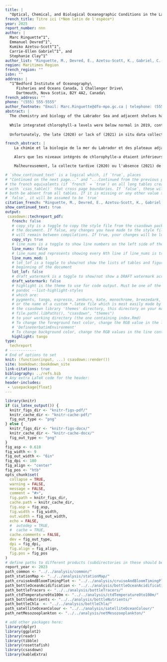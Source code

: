 ```yaml
---
title: |
  "Optical, Chemical, and Biological Oceanographic Conditions in the Labrador Sea from summer 2019 and 2023"
french_title: Titre ici (*Nom latin de l'espèce*)
year: 2025
report_number: nnn
author: |
  Marc Ringuette^1^,
  Emmanuel Devred^1^,
  Kumiko Azetsu-Scott^1^,
  Carrie-Ellen Gabriel^1^, and
  Stephanie Clay^1^
author_list: "Ringuette, M., Devred, E., Azetsu-Scott, K., Gabriel, C.-E., and Clay, S."
region: Maritimes Region
french_region: ""
isbn: ""
address: |
  ^1^Bedford Institute of Oceanography\
     Fisheries and Oceans Canada, 1 Challenger Drive\
     Dartmouth, Nova Scotia, B2Y 4A2, Canada\
french_address: ""
phone: "(555) 555-5555"
author_footnote: "Email: Marc.Ringuette@dfo-mpo.gc.ca | telephone: (555) 555-5555"
abstract: |
  The chemistry and biology of the Labrador Sea and adjacent shelves have undergone significant changes over the 2019–2023 period compared to previous years. The Atlantic Zonal Off-shelf Monitoring Program (AZOMP) revealed an increase in dissolved inorganic carbon and a decrease in pH, a trend that extends back to the beginning of the monitoring program in the mid-1990’s. While the mean concentration of chlorofluorocarbon (CFC-12) over the water column has remained stable, the concentration of sulfur hexafluoride ($SF_6$) has been increasing steadily since we began to measure it in 2011, reflecting the atmospheric history of these gases. The mean temperature of the top layer (0–100 m) has been mainly below normal since 2011, except for the Hamilton Bank where two warmer-than-normal years were observed in 2015 and 2018, and in the Central Labrador Sea when mean temperature was above normal in 2012. In 2019, the entire Labrador Sea temperature was above normal with a record-high mean temperature in the Central Labrador Sea largely explained by a delayed mission (June rather than May), while mean temperature was below normal in 2022. The shelves mean temperature were close to normal in 2023 and the Central Labrador Sea temperature was above-normal. In the 2019-2023 period, both surface and deep nutrients levels were below normal except for the Greenland Shelf in 2022 and surface silicate in 2023, however, the timing of the mission with respect to the spring phytoplankton bloom development may impacts the nutrient budget. In fact, the timing of the mission before 2019 occurred earlier each year compared to the previous year due to the constraints of crew change, and consistent dates in sea-going expeditions are needed to remove uncertainties related to sampling time. Deep nutrients exhibited inter-annual and regional variations until 2018. In recent years (2019-2023), deep-nutrients have remained below average in all three regions of interest, suggesting a profound change in the biogeochemistry of the Labrador Sea.  
  
  While integrated chlorophyll-a levels were below normal in 2019, continuing a trend that started in 2014, except in 2015 in the Central Labrador Sea, values in 2022 and 2023 were above average, with a record-high integrated chlorophyll-a value in 2022 on the Hamilton Bank. An unusually large bloom of *Phaeocystis sp.*, that covered a large extent of the Labrador Sea, occurred in 2022 and explains the high values. This is the second largest Phaeocystis sp. bloom event in the Labrador Sea after 2015. Satellite-derived chlorophyll-a concentration reveals the large variability in the peak timing of the spring bloom and in the fall bloom initiation. While the mean annual satellite-derived chlorophyll-a on Hamilton Bank was mainly above-normal, values were below-normal between 2019-2021 on the Greenland Shelf and Central Labrador Sea, and above normal in 2022-2023.  
  
  Unfortunately, the late (2020) or lack of (2021) in situ data collection due to the COVID pandemic and the lack of ship availability, respectively, did not allow inclusion of these two years in the current report with the exception of satellite ocean color metrics, such that recent in situ trends need to be interpreted with caution. 

french_abstract: |
    La chimie et la biologie de la mer du Labrador et des plateaux adjacents ont subi des changements importants au cours de la période 2019-2023 par rapport aux années précédentes. Le Programme de monitorage de la zone hauturière Atlantique (PMZAO) a révélé une augmentation du carbone inorganique dissous et une diminution du pH, une tendance qui continue depuis le début du programme de monitorage au milieu des années 1990. Alors que la concentration moyenne de chlorofluorocarbone (CFC-12) dans la colonne d'eau est restée stable, la concentration d'hexafluorure de soufre (SF6) a augmenté régulièrement depuis le commencement des mesures en 2011, reflétant l'histoire atmosphérique de ces gaz. La température moyenne de la couche supérieure (0-100 m) est principalement inférieure à la normale depuis 2011, à l'exception du banc de Hamilton où deux années plus chaudes que la normale ont été observées en 2015 et 2018, et dans le centre de la mer du Labrador où la température moyenne était supérieure à la normale en 2012.  En 2019, la température de l'ensemble de la mer du Labrador  était supérieure à la normale, avec une température moyenne record dans le centre de la mer du Labrador largement expliquée par une mission tardive (Juin plutôt que May) , tandis que la température moyenne était inférieure à la normale en 2022. En 2023, la température moyenne des plateaux était proche de la normale et celle du centre de la mer du Labrador était supérieure à la normale. Au cours de la période 2019-2023, les niveaux de nutriments en surface et en profondeur étaient inférieurs à la normale, à l'exception du plateau continental du Groënland en 2022 et du silicate en surface en 2023, mais la date de la mission par rapport au développement de l'efflorescence phytoplanctonique au printemps peut avoir une incidence sur le bilan des nutriments. En fait, la date de la mission avant 2019 a été avancé chaque année par rapport à l'année précédente en raison des contraintes liées au changement d'équipage, alors que des dates de mission constantes sont nécessaires pour éliminer les incertitudes liées à la date de l'échantillonnage. Les nutriments profonds ont présenté des variations interannuelles et régionales jusqu'en 2018. Au cours des dernières années (2019-2023), les nutriments profonds sont restés inférieurs à la moyenne dans les trois régions concernées, ce qui suggère un changement profond dans la biogéochimie de la mer du Labrador.  

    Alors que les niveaux intégrés de chlorophylle-a étaient inférieurs à la normale en 2019, poursuivant une tendance amorcée en 2014, sauf en 2015 dans le centre de la mer du Labrador, les valeurs en 2022 et 2023 étaient supérieures à la moyenne, avec une valeur intégrée de chlorophylle-a record en 2022 sur le banc de Hamilton. Une floraison inhabituellement importante de Phaeocystis sp. qui a couvert une grande partie de la mer du Labrador s'est produite en 2022 et explique ces valeurs élevées. Il s'agit de la deuxième plus grande efflorescence de Phaeocystis sp. dans la mer du Labrador après celle de 2015. La concentration de chlorophylle-a dérivée du satellite révèle la grande variabilité de la période du maximum de l'efflorescence printanière et de l'initiation de l'efflorescence automnale. Alors que la moyenne annuelle de la chlorophylle-a dérivée du satellite sur le banc de Hamilton était principalement supérieure à la normale, les valeurs étaient inférieures à la normale entre 2019 et 2021 sur le plateau continental du Groënland et dans la partie centrale de la mer du Labrador, et supérieures à la normale en 2022-2023.  

    Malheureusement, la collecte tardive (2020) ou l'absence (2021) de données in situ respectivement en raison de la pandémie de COVID et du manque de disponibilité de navires n'a pas permis d'inclure ces deux années dans le présent rapport à l'exception des mesures de la couleur de l'océan obtenues par satellite.  L’observation des tendances in situ récentes doivent donc être interprétées avec prudence.  

# `show_continued_text` is a logical which, if `true`, places
# "Continued on the next page..." and "...Continued from the previous page" or
# the french equivalents (if `french` = `true`) on all long tables created
# with `csas_table()` that cross page boundaries. If `false`, these will
# both be absent from all tables. If it is missing or any other value than
# `false`, it will be assumed to be `true`
citation_french: "Ringuette, M., Devred, E., Azetsu-Scott, K., Gabriel, C.-E., and Clay, S. 2025. Conditions océanographiques optiques, chimiques, et biologiques dans la mer du Labrador de 2019 à 2023.  Rap. Tech. can. Sci. Halieut. Aquat. nnn: vi + 30 p."
show_continued_text: true
output:
 csasdown::techreport_pdf:
   french: false
   # copy_sty is a toggle to copy the style file from the csasdown package every time you compile
   # the document. If false, any changes you have made to the style file in your project
   # will remain between compilations. If true, your changes will be lost when you compile
   copy_sty: true
   # line_nums is a toggle to show line numbers on the left side of the page. 
   line_nums: false
   # line_nums_mod represents showing every Nth line if line_nums is true
   line_nums_mod: 1
   # lot_lof is a toggle to show/not show the lists of tables and figures at the
   # beginning of the document
   lot_lof: false
   # draft_watermark is a toggle to show/not show a DRAFT watermark across every page
   draft_watermark: false
   # highlight is the theme to use for code output. Must be one of the list given by:
   # pandoc --list-highlight-styles
   # which are:
   # pygments, tango, espresso, zenburn, kate, monochrome, breezedark, haddock
   # or the name of a custom *.latex file which is most easily made by copying one from 
   # the csasdown library 'themes' directory, this directory on your machine:
   # file.path(.libPaths(), "csasdown", "themes")
   # to your working directory (the one containing index.Rmd)
   # To change the foreground text color, change the RGB value in the line containing
   # 'DefineVerbatimEnvironment'
   # To change background color, change the RGB values in the line containing 'shadecolor'
   highlight: tango
type:
  techreport
# ------------
# End of options to set
knit: (function(input, ...) csasdown::render())
site: bookdown::bookdown_site
link-citations: true
bibliography: ../refs.bib
# Any extra LaTeX code for the header:
header-includes:
 - \usepackage{float}
---
```


```r
library(knitr)
if (is_latex_output()) {
  knitr_figs_dir <- "knitr-figs-pdf/"
  knitr_cache_dir <- "knitr-cache-pdf/"
  fig_out_type <- "png"
} else {
  knitr_figs_dir <- "knitr-figs-docx/"
  knitr_cache_dir <- "knitr-cache-docx/"
  fig_out_type <- "png"
}
fig_asp <- 0.618
fig_width <- 9
fig_out_width <- "6in"
fig_dpi <- 180
fig_align <- "center"
fig_pos <- "htb"
opts_chunk$set(
  collapse = TRUE,
  warning = FALSE,
  message = FALSE,
  comment = "#>",
  fig.path = knitr_figs_dir,
  cache.path = knitr_cache_dir,
  fig.asp = fig_asp,
  fig.width = fig_width,
  out.width = fig_out_width,
  echo = FALSE,
  #  autodep = TRUE,
  #  cache = TRUE,
  cache.comments = FALSE,
  dev = fig_out_type,
  dpi = fig_dpi,
  fig.align = fig_align,
  fig.pos = fig_pos
)
# define paths to different products (subdirectories in these should be data/ and figures/[report_year])
report_year <- 2023
path_common <- "../../analysis/common/"
path_stationMap <- "../../analysis/stationMap/"
path_cruiseAndBloomTimingPlot <- "../../analysis/cruiseAndBloomTimingPlot/"
path_bottleOceanAcidification <- "../../analysis/bottleOceanAcidification/"
path_bottleTracers <- "../../analysis/bottleTracers/"
path_ctdTemperature0to100m <- "../../analysis/ctdTemperature0to100m/"
path_bottleNutrients <- "../../analysis/bottleNutrients/"
path_bottleChla  <- "../../analysis/bottleChla/"
path_satelliteOceanColour <- "../../analysis/satelliteOceanColour/"
path_netMesozooplankton <- "../../analysis/netMesozooplankton/"
```

```r
# add other packages here:
library(dplyr)
library(ggplot2)
library(readr)
library(tibble)
library(rosettafish)
library(csasdown)
library(kableExtra)
```
